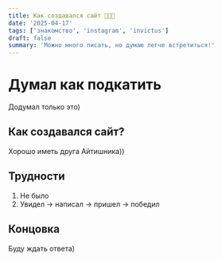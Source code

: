 ```yaml
---
title: Как создавался сайт 🧑🏽‍💻
date: '2025-04-17'
tags: ['знакомство', 'instagram', 'invictus']
draft: false
summary: 'Можно много писать, но думаю легче встретиться!'
---
```


# Думал как подкатить

Додумал только это)

## Как создавался сайт?

Хорошо иметь друга Айтишника))

## Трудности

1. Не было
2. Увидел -> написал -> пришел -> победил

## Концовка

Буду ждать ответа)
